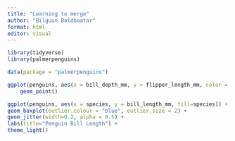 ```yaml
---
title: "Learning to merge"
author: "Bilguun Boldbaatar"
format: html
editor: visual
---
```


```r
library(tidyverse)
library(palmerpenguins)

data(package = "palmerpenguins")

ggplot(penguins, aes(x = bill_depth_mm, y = flipper_length_mm, color = species)) +
    geom_point()
```

```r
ggplot(penguins, aes(x = species, y = bill_length_mm, fill=species)) +
geom_boxplot(outlier.colour = "blue", outlier.size = 2) +
geom_jitter(width=0.2, alpha = 0.5) +
labs(title="Penguin Bill Length") +
theme_light()
```

